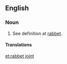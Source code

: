 ==English==

===Noun===
{{en-noun}}

# {{lb|en|rare|woodworking}} See definition at [[rabbet]].

====Translations====
{{trans-see|rabbet}}

[[et:rabbet joint]]